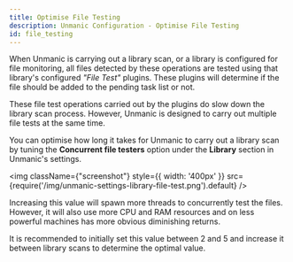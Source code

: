 ```yaml
---
title: Optimise File Testing
description: Unmanic Configuration - Optimise File Testing
id: file_testing
---
```


When Unmanic is carrying out a library scan, or a library is configured for file monitoring, all files detected by these
operations are tested using that library's configured *"File Test"* plugins. These plugins will determine if the file
should be added to the pending task list or not.

These file test operations carried out by the plugins do slow down the library scan process. However, Unmanic is designed
to carry out multiple file tests at the same time.

You can optimise how long it takes for Unmanic to carry out a library scan by tuning the **Concurrent file testers**
option under the **Library** section in Unmanic's settings.

<img className={"screenshot"} style={{ width: '400px' }} src={require('/img/unmanic-settings-library-file-test.png').default} />

Increasing this value will spawn more threads to concurrently test the files.
However, it will also use more CPU and RAM resources and on less powerful machines has more obvious diminishing returns.

It is recommended to initially set this value between 2 and 5 and increase it between library scans to determine the
optimal value.
